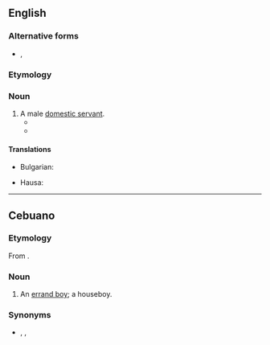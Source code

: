 {{also|house boy}}
==English==

===Alternative forms===
* {{l|en|house boy}}, {{l|en|houseboi}}

===Etymology===
{{compound|house|boy|lang=en}}

===Noun===
{{en-noun}}

# A male [[domestic servant]].
#* {{quote-book|lang=en|author=Ralph Lionel German|title=Handbook to British Malaya, 1935|location=[London]|publisher=[R. L. German]: Obtainable from the Malay Information Agency, {{w|Waterlow and Sons}}|year=1935|page=50|oclc=27325434|passage=House servants are usually either Chinese or Tamil, the former predominating, especially in towns of any size. The domestic staff will in general consist of a '''houseboy''' (in large establishments two '''houseboys'''), a water carrier (''tukang ayer''), whose duties include washing dishes and preparing baths, a cook, a gardener, a chauffeur or ''sais'', and perhaps an ''ayah'' (if Chinese, ''amah'') or two, according to the size of the family.}}
#* {{quote-journal|lang=en|author=Office of International Trade|coauthors=[[w:International Trade Administration|Bureau of Foreign and Domestic Commerce]]|journal=International Reference Service|location=Washington, D.C.|publisher=[[w:United States Government Publishing Office|United States Government Printing Office]]|year=1949|volume=6|page=64|oclc=747291382|passage=A married man with a family of three living in a private house with require in most cases a cook, '''houseboy''', an amah (female servant) for washing and ironing, a second amah to take care of small children or infants, and one or possibly two gardeners depending on the size of the lot. A syce (chauffeur) is optional in each individual case. Cooks, '''houseboys''', and amahs are usually Chinese, while gardeners and chauffeurs are Malay.}}

====Translations====
{{trans-top|male domestic servant}}
* Bulgarian: {{t+|bg|прислужник|m}}
{{trans-mid}}
* Hausa: {{t|ha|boyi}}
{{trans-bottom}}

----

==Cebuano==

===Etymology===
From {{etyl|en|ceb}} {{m|en|houseboy}}.

===Noun===
{{head|ceb|noun}}

# An [[errand boy]]; a houseboy.

===Synonyms===
* {{sense|errand boy}} {{l|ceb|boy}}, {{l|ceb|muchacho}}, {{l|ceb|mutsatso}}